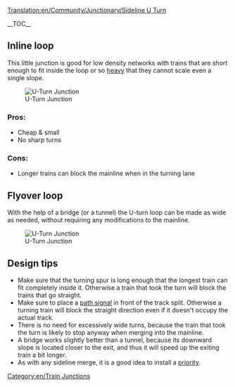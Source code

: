 [[Translation:en/Community/Junctionary/Sideline U Turn]]

{{en/Junctionsmenu}}

__TOC__


== Inline loop ==

This little junction is good for low density networks with trains that are short enough to fit inside the loop or so [[en/Archive/Manual/Settings/Advanced Settings/Vehicles#weight-multiplier-for-freight-to-simulate-heavy-trains|heavy]] that they cannot scale even a single slope.

[[File:en/Mainline u turn.png|center|frame|U-Turn Junction]]

===Pros:===
*Cheap & small
*No sharp turns

===Cons:===
*Longer trains can block the mainline when in the turning lane

== Flyover loop ==

With the help of a bridge (or a tunnel) the U-turn loop can be made as wide as needed, without requiring any modifications to the mainline. 

[[File:en/Flyover-loop.png|center|frame|U-Turn Junction]]

== Design tips ==
* Make sure that the turning spur is long enough that the longest train can fit completely inside it. Otherwise a train that took the turn will block the trains that go straight.
* Make sure to place a [[en/Manual/Signals#path-signals|path signal]] in front of the track split. Otherwise a turning train will block the straight direction even if it doesn't occupy the actual track. 
* There is no need for excessively wide turns, because the train that took the turn is likely to stop anyway when merging into the mainline.
* A bridge works slightly better than a tunnel, because its downward slope is located closer to the exit, and thus it will speed up the exiting train a bit longer.
* As with any sideline merge, it is a good idea to install a [[en/Community/Junctionary/Priority Merge|priority]].

[[Category:en/Train Junctions]]